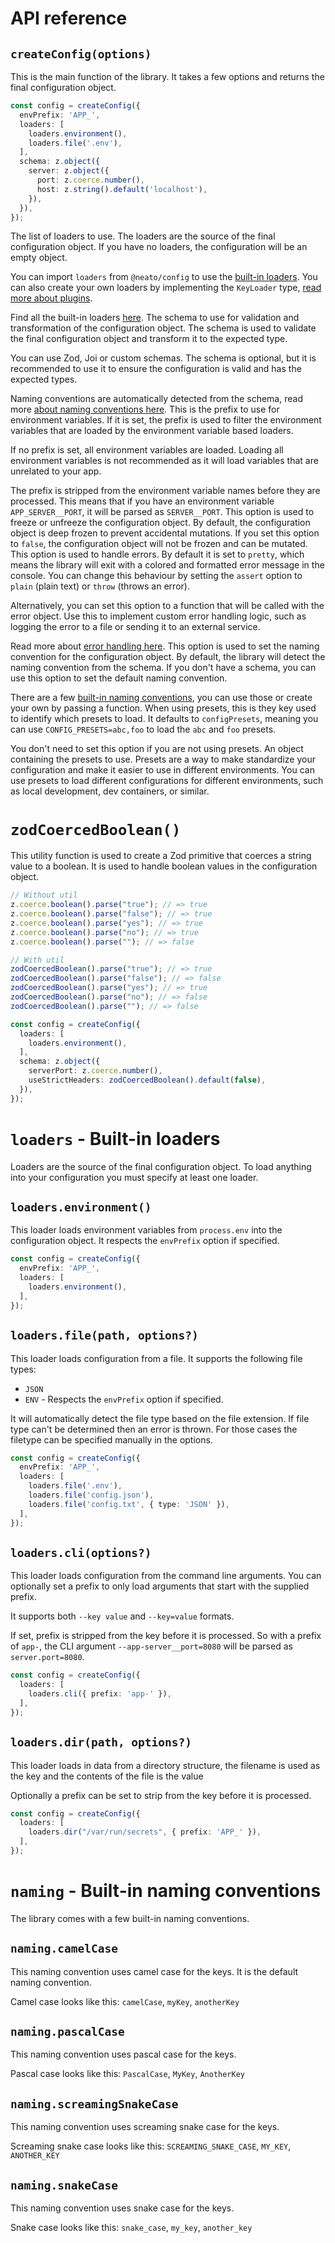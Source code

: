 # API reference

## `createConfig(options)`

This is the main function of the library. It takes a few options and returns the final configuration object.

```ts title="Example"
const config = createConfig({
  envPrefix: 'APP_',
  loaders: [
    loaders.environment(),
    loaders.file('.env'),
  ],
  schema: z.object({
    server: z.object({
      port: z.coerce.number(),
      host: z.string().default('localhost'),
    }),
  }),
});
```

<Field title="loaders" type="KeyLoader[]" required>
  The list of loaders to use. The loaders are the source of the final configuration object. If you have no loaders, the configuration will be an empty object.

  You can import `loaders` from `@neato/config` to use the [built-in loaders](#loaders). You can also create your own loaders by implementing the `KeyLoader` type, [read more about plugins](../guide/plugins.mdx).

  Find all the built-in loaders [here](../api/loaders.mdx).
</Field>
<Field title="schema" type="SchemaTransformer<T> | ZodSchema | JoiSchema | undefined">
  The schema to use for validation and transformation of the configuration object. The schema is used to validate the final configuration object and transform it to the expected type.

  You can use Zod, Joi or custom schemas. The schema is optional, but it is recommended to use it to ensure the configuration is valid and has the expected types.

  Naming conventions are automatically detected from the schema, read more [about naming conventions here](../guide/going-deeper.mdx#naming-convention-detection).
</Field>
<Field title="envPrefix" type="string?">
  This is the prefix to use for environment variables. If it is set, the prefix is used to filter the environment variables that are loaded by the environment variable based loaders.

  If no prefix is set, all environment variables are loaded. Loading all environment variables is not recommended as it will load variables that are unrelated to your app.

  The prefix is stripped from the environment variable names before they are processed. This means that if you have an environment variable `APP_SERVER__PORT`, it will be parsed as `SERVER__PORT`.
</Field>
<Field title="freeze" type="boolean?">
  This option is used to freeze or unfreeze the configuration object. By default, the configuration object is deep frozen to prevent accidental mutations. If you set this option to `false`, the configuration object will not be frozen and can be mutated.
</Field>
<Field title="assert" type="string | ((error: NeatConfigError) => void) | undefined">
  This option is used to handle errors. By default it is set to `pretty`, which means the library will exit with a colored and formatted error message in the console. You can change this behaviour by setting the `assert` option to `plain` (plain text) or `throw` (throws an error).

  Alternatively, you can set this option to a function that will be called with the error object. Use this to implement custom error handling logic, such as logging the error to a file or sending it to an external service.

  Read more about [error handling here](../guide/error-handling.mdx).
</Field>
<Field title="namingConvention" type="NamingConventionFunc?">
  This option is used to set the naming convention for the configuration object. By default, the library will detect the naming convention from the schema. If you don't have a schema, you can use this option to set the default naming convention.

  There are a few [built-in naming conventions](#naming), you can use those or create your own by passing a function.
</Field>
<Field title="presetKey" type="string?">
  When using presets, this is they key used to identify which presets to load. It defaults to `configPresets`, meaning you can use `CONFIG_PRESETS=abc,foo` to load the `abc` and `foo` presets.

  You don't need to set this option if you are not using presets.
</Field>
<Field title="presets" type="Record<string, Preset>?">
  An object containing the presets to use. Presets are a way to make standardize your configuration and make it easier to use in different environments. You can use presets to load different configurations for different environments, such as local development, dev containers, or similar.
</Field>

# `zodCoercedBoolean()`

This utility function is used to create a Zod primitive that coerces a string value to a boolean. It is used to handle boolean values in the configuration object.

```ts title="Why use this?"
// Without util
z.coerce.boolean().parse("true"); // => true
z.coerce.boolean().parse("false"); // => true
z.coerce.boolean().parse("yes"); // => true
z.coerce.boolean().parse("no"); // => true
z.coerce.boolean().parse(""); // => false

// With util
zodCoercedBoolean().parse("true"); // => true
zodCoercedBoolean().parse("false"); // => false
zodCoercedBoolean().parse("yes"); // => true
zodCoercedBoolean().parse("no"); // => false
zodCoercedBoolean().parse(""); // => false
```

```ts title="Example"
const config = createConfig({
  loaders: [
    loaders.environment(),
  ],
  schema: z.object({
    serverPort: z.coerce.number(),
    useStrictHeaders: zodCoercedBoolean().default(false),
  }),
});
```

# `loaders` - Built-in loaders

Loaders are the source of the final configuration object. To load anything into your configuration you must specify at least one loader.

## `loaders.environment()`

This loader loads environment variables from `process.env` into the configuration object. It respects the `envPrefix` option if specified.

```ts title="Example"
const config = createConfig({
  envPrefix: 'APP_',
  loaders: [
    loaders.environment(),
  ],
});
```

## `loaders.file(path, options?)`

This loader loads configuration from a file. It supports the following file types:
- `JSON`
- `ENV` - Respects the `envPrefix` option if specified.

It will automatically detect the file type based on the file extension.
If file type can't be determined then an error is thrown. For those cases the filetype can be specified manually in the options.

```ts title="Example"
const config = createConfig({
  envPrefix: 'APP_',
  loaders: [
    loaders.file('.env'),
    loaders.file('config.json'),
    loaders.file('config.txt', { type: 'JSON' }),
  ],
});
```

## `loaders.cli(options?)`

This loader loads configuration from the command line arguments. You can optionally set a prefix to only load arguments that start with the supplied prefix.

It supports both `--key value` and `--key=value` formats.

If set, prefix is stripped from the key before it is processed. So with a prefix of `app-`, the CLI argument `--app-server__port=8080` will be parsed as `server.port=8080`.

```ts title="Example"
const config = createConfig({
  loaders: [
    loaders.cli({ prefix: 'app-' }),
  ],
});
```

## `loaders.dir(path, options?)`

This loader loads in data from a directory structure, the filename is used as the key and the contents of the file is the value

Optionally a prefix can be set to strip from the key before it is processed.

```ts title="Example"
const config = createConfig({
  loaders: [
    loaders.dir("/var/run/secrets", { prefix: 'APP_' }),
  ],
});
```

# `naming` - Built-in naming conventions

The library comes with a few built-in naming conventions.

## `naming.camelCase`

This naming convention uses camel case for the keys. It is the default naming convention.

Camel case looks like this: `camelCase`, `myKey`, `anotherKey`

## `naming.pascalCase`

This naming convention uses pascal case for the keys.

Pascal case looks like this: `PascalCase`, `MyKey`, `AnotherKey`

## `naming.screamingSnakeCase`

This naming convention uses screaming snake case for the keys.

Screaming snake case looks like this: `SCREAMING_SNAKE_CASE`, `MY_KEY`, `ANOTHER_KEY`

## `naming.snakeCase`

This naming convention uses snake case for the keys.

Snake case looks like this: `snake_case`, `my_key`, `another_key`
